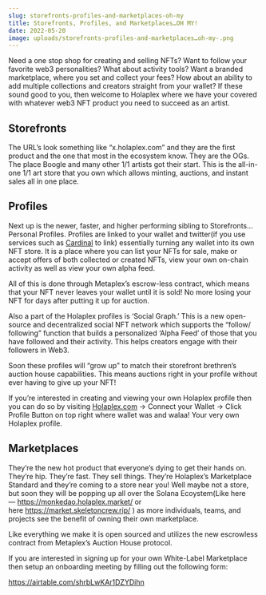 ```yaml
---
slug: storefronts-profiles-and-marketplaces-oh-my
title: Storefronts, Profiles, and Marketplaces…OH MY!
date: 2022-05-20
image: uploads/storefronts-profiles-and-marketplaces…oh-my-.png
---
```


Need a one stop shop for creating and selling NFTs? Want to follow your favorite web3 personalities? What about activity tools? Want a branded marketplace, where you set and collect your fees? How about an ability to add multiple collections and creators straight from your wallet? If these sound good to you, then welcome to Holaplex where we have your covered with whatever web3 NFT product you need to succeed as an artist.

## Storefronts

The URL’s look something like “x.holaplex.com” and they are the first product and the one that most in the ecosystem know. They are the OGs. The place Boogle and many other 1/1 artists got their start. This is the all-in-one 1/1 art store that you own which allows minting, auctions, and instant sales all in one place.

## Profiles

Next up is the newer, faster, and higher performing sibling to Storefronts…Personal Profiles. Profiles are linked to your wallet and twitter(if you use services such as [Cardinal](https://www.cardinal.so/) to link) essentially turning any wallet into its own NFT store. It is a place where you can list your NFTs for sale, make or accept offers of both collected or created NFTs, view your own on-chain activity as well as view your own alpha feed.

All of this is done through Metaplex’s escrow-less contract, which means that your NFT never leaves your wallet until it is sold! No more losing your NFT for days after putting it up for auction.

Also a part of the Holaplex profiles is ‘Social Graph.’ This is a new open-source and decentralized social NFT network which supports the “follow/ following” function that builds a personalized ‘Alpha Feed’ of those that you have followed and their activity. This helps creators engage with their followers in Web3.

Soon these profiles will “grow up” to match their storefront brethren’s auction house capabilities. This means auctions right in your profile without ever having to give up your NFT!

If you’re interested in creating and viewing your own Holaplex profile then you can do so by visiting [Holaplex.com](http://holaplex.com/) → Connect your Wallet → Click Profile Button on top right where wallet was and walaa! Your very own Holaplex profile.

## Marketplaces

They’re the new hot product that everyone’s dying to get their hands on. They’re hip. They’re fast. They sell things. They’re Holaplex’s Marketplace Standard and they’re coming to a store near you! Well maybe not a store, but soon they will be popping up all over the Solana Ecoystem(Like here — <https://monkedao.holaplex.market/> or here <https://market.skeletoncrew.rip/> ) as more individuals, teams, and projects see the benefit of owning their own marketplace.

Like everything we make it is open sourced and utilizes the new escrowless contract from Metaplex’s Auction House protocol.

If you are interested in signing up for your own White-Label Marketplace then setup an onboarding meeting by filling out the following form:

<https://airtable.com/shrbLwKAr1DZYDihn>
